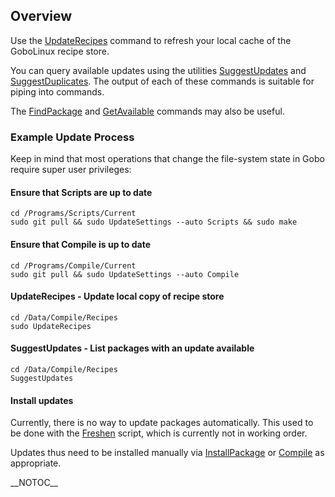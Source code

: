 == Overview ==

Use the [[UpdateRecipes]] command to refresh your local cache of the GoboLinux recipe store.

You can query available updates using the utilities [[SuggestUpdates]] and [[SuggestDuplicates]]. The output of each of these commands is suitable for piping into commands.

The [[FindPackage]] and [[GetAvailable]] commands may also be useful.

=== Example Update Process ===

Keep in mind that most operations that change the file-system state in Gobo require super user privileges:

==== Ensure that Scripts are up to date ====

 cd /Programs/Scripts/Current
 sudo git pull && sudo UpdateSettings --auto Scripts && sudo make

==== Ensure that Compile is up to date ====

 cd /Programs/Compile/Current
 sudo git pull && sudo UpdateSettings --auto Compile

==== UpdateRecipes - Update local copy of recipe store ====

 cd /Data/Compile/Recipes
 sudo UpdateRecipes

==== SuggestUpdates - List packages with an update available ====

 cd /Data/Compile/Recipes
 SuggestUpdates

==== Install updates ====

Currently, there is no way to update packages automatically.  This used to be done with the [[Freshen]] script, which is currently not in working order.

Updates thus need to be installed manually via [[InstallPackage]] or [[Compile]] as appropriate.


__NOTOC__